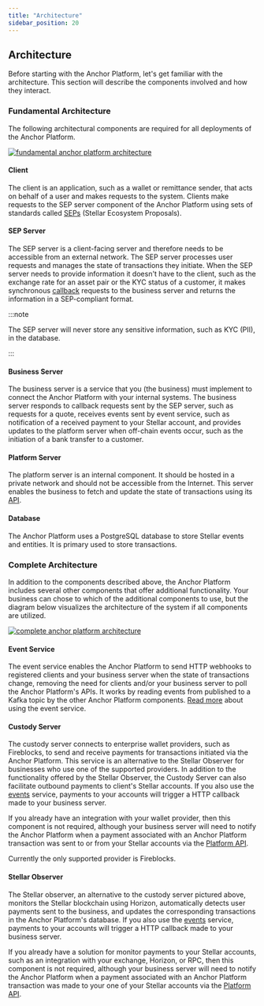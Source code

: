 ```yaml
---
title: "Architecture"
sidebar_position: 20
---
```


## Architecture

Before starting with the Anchor Platform, let's get familiar with the architecture. This section will describe the components involved and how they interact.

### Fundamental Architecture

The following architectural components are required for all deployments of the Anchor Platform.

[![fundamental anchor platform architecture](../assets/anchor-platform-architecture-1.png)](../assets/anchor-platform-architecture-1.png)

#### Client

The client is an application, such as a wallet or remittance sender, that acts on behalf of a user and makes requests to the system. Clients make requests to the SEP server component of the Anchor Platform using sets of standards called [SEPs][seps] (Stellar Ecosystem Proposals).

#### SEP Server

The SEP server is a client-facing server and therefore needs to be accessible from an external network. The SEP server processes user requests and manages the state of transactions they initiate. When the SEP server needs to provide information it doesn't have to the client, such as the exchange rate for an asset pair or the KYC status of a customer, it makes synchronous [callback][callback-api] requests to the business server and returns the information in a SEP-compliant format.

:::note

The SEP server will never store any sensitive information, such as KYC (PII), in the database.

:::

#### Business Server

The business server is a service that you (the business) must implement to connect the Anchor Platform with your internal systems. The business server responds to callback requests sent by the SEP server, such as requests for a quote, receives events sent by event service, such as notification of a received payment to your Stellar account, and provides updates to the platform server when off-chain events occur, such as the initiation of a bank transfer to a customer.

#### Platform Server

The platform server is an internal component. It should be hosted in a private network and should not be accessible from the Internet. This server enables the business to fetch and update the state of transactions using its [API][platform-api].

#### Database

The Anchor Platform uses a PostgreSQL database to store Stellar events and entities. It is primary used to store transactions.

### Complete Architecture

In addition to the components described above, the Anchor Platform includes several other components that offer additional functionality. Your business can chose to which of the additional components to use, but the diagram below visualizes the architecture of the system if all components are utilized.

[![complete anchor platform architecture](../assets/anchor-platform-architecture-2.png)](../assets/anchor-platform-architecture-2.png)

#### Event Service

The event service enables the Anchor Platform to send HTTP webhooks to registered clients and your business server when the state of transactions change, removing the need for clients and/or your business server to poll the Anchor Platform's APIs. It works by reading events from published to a Kafka topic by the other Anchor Platform components. [Read more][events] about using the event service.

#### Custody Server

The custody server connects to enterprise wallet providers, such as Fireblocks, to send and receive payments for transactions initiated via the Anchor Platform. This service is an alternative to the Stellar Observer for businesses who use one of the supported providers. In addition to the functionality offered by the Stellar Observer, the Custody Server can also facilitate outbound payments to client's Stellar accounts. If you also use the [events] service, payments to your accounts will trigger a HTTP callback made to your business server.

If you already have an integration with your wallet provider, then this component is not required, although your business server will need to notify the Anchor Platform when a payment associated with an Anchor Platform transaction was sent to or from your Stellar accounts via the [Platform API][platform-api].

Currently the only supported provider is Fireblocks.

#### Stellar Observer

The Stellar observer, an alternative to the custody server pictured above, monitors the Stellar blockchain using Horizon, automatically detects user payments sent to the business, and updates the corresponding transactions in the Anchor Platform's database. If you also use the [events] service, payments to your accounts will trigger a HTTP callback made to your business server.

If you already have a solution for monitor payments to your Stellar accounts, such as an integration with your exchange, Horizon, or RPC, then this component is not required, although your business server will need to notify the Anchor Platform when a payment associated with an Anchor Platform transaction was made to your one of your Stellar accounts via the [Platform API][platform-api].

[seps]: https://github.com/stellar/stellar-protocol/blob/master/ecosystem/README.md
[platform-api]: ../api-reference/platform/transactions/README.mdx
[callback-api]: ../api-reference/callbacks/README.mdx
[events]: ./events/README.mdx
